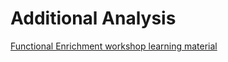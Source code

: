 # Additional Analysis

[Functional Enrichment workshop learning material](https://monashbioinformaticsplatform.github.io/Functional_Enrichment_BioCommons_2024/)
